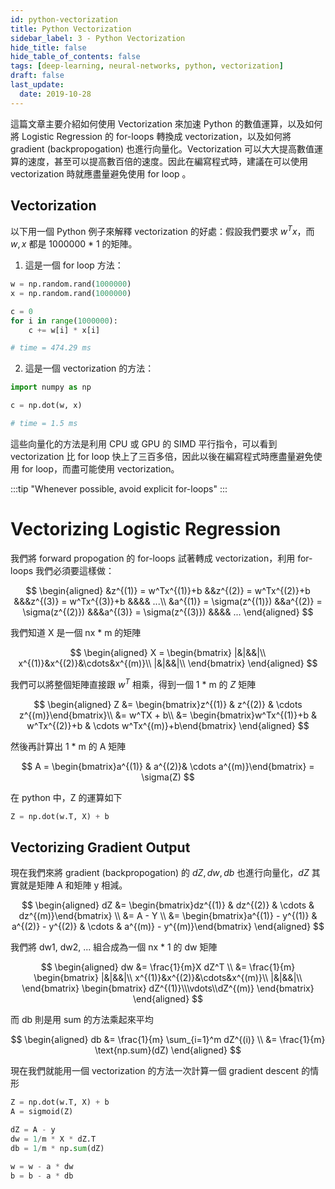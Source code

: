 ```yaml
---
id: python-vectorization
title: Python Vectorization
sidebar_label: 3 - Python Vectorization
hide_title: false
hide_table_of_contents: false
tags: [deep-learning, neural-networks, python, vectorization]
draft: false
last_update:
  date: 2019-10-28
---
```


這篇文章主要介紹如何使用 Vectorization 來加速 Python 的數值運算，以及如何將 Logistic Regression 的 for-loops 轉換成 vectorization，以及如何將 gradient (backpropogation) 也進行向量化。Vectorization 可以大大提高數值運算的速度，甚至可以提高數百倍的速度。因此在編寫程式時，建議在可以使用 vectorization 時就應盡量避免使用 for loop 。

## Vectorization

以下用一個 Python 例子來解釋 vectorization 的好處：假設我們要求 $w^Tx$，而 $w, x$ 都是 1000000 \* 1 的矩陣。

1. 這是一個 for loop 方法：

```python
w = np.random.rand(1000000)
x = np.random.rand(1000000)

c = 0
for i in range(1000000):
    c += w[i] * x[i]

# time = 474.29 ms
```

2. 這是一個 vectorization 的方法：

```python
import numpy as np

c = np.dot(w, x)

# time = 1.5 ms
```

這些向量化的方法是利用 CPU 或 GPU 的 SIMD 平行指令，可以看到 vectorization 比 for loop 快上了三百多倍，因此以後在編寫程式時應盡量避免使用 for loop，而盡可能使用 vectorization。

:::tip
"Whenever possible, avoid explicit for-loops"
:::

# Vectorizing Logistic Regression

我們將 forward propogation 的 for-loops 試著轉成 vectorization，利用 for-loops 我們必須要這樣做：

$$
\begin{aligned}
&z^{(1)} = w^Tx^{(1)}+b
&&z^{(2)} = w^Tx^{(2)}+b
&&&z^{(3)} = w^Tx^{(3)}+b
&&&& ...\\
&a^{(1)} = \sigma(z^{(1)})
&&a^{(2)} = \sigma(z^{(2)})
&&&a^{(3)} = \sigma(z^{(3)})
&&&& ...
\end{aligned}
$$

我們知道 X 是一個 nx \* m 的矩陣

$$
\begin{aligned}
X = \begin{bmatrix}
|&|&&|\\
x^{(1)}&x^{(2)}&\cdots&x^{(m)}\\
|&|&&|\\
\end{bmatrix}
\end{aligned}
$$

我們可以將整個矩陣直接跟 $w^T$ 相乘，得到一個 1 \* m 的 $Z$ 矩陣

$$
\begin{aligned}
Z &= \begin{bmatrix}z^{(1)} & z^{(2)} & \cdots z^{(m)}\end{bmatrix}\\
&= w^TX + b\\
&= \begin{bmatrix}w^Tx^{(1)}+b & w^Tx^{(2)}+b & \cdots w^Tx^{(m)}+b\end{bmatrix}
\end{aligned}
$$

然後再計算出 1 \* m 的 A 矩陣

$$
A = \begin{bmatrix}a^{(1)} & a^{(2)}& \cdots a^{(m)}\end{bmatrix} = \sigma(Z)
$$

在 python 中，Z 的運算如下

```python
Z = np.dot(w.T, X) + b
```

## Vectorizing Gradient Output

現在我們來將 gradient (backpropogation) 的 $dZ, dw, db$ 也進行向量化，$dZ$ 其實就是矩陣 A 和矩陣 y 相減。

$$
\begin{aligned}
dZ &= \begin{bmatrix}dz^{(1)} & dz^{(2)} & \cdots & dz^{(m)}\end{bmatrix}
\\ &= A - Y
\\ &= \begin{bmatrix}a^{(1)} - y^{(1)} & a^{(2)} - y^{(2)} & \cdots & a^{(m)} - y^{(m)}\end{bmatrix}
\end{aligned}
$$

我們將 dw1, dw2, ... 組合成為一個 nx \* 1 的 dw 矩陣

$$
\begin{aligned}
dw &= \frac{1}{m}X dZ^T
\\ &= \frac{1}{m}
\begin{bmatrix}
|&|&&|\\
x^{(1)}&x^{(2)}&\cdots&x^{(m)}\\
|&|&&|\\
\end{bmatrix}
\begin{bmatrix}
dZ^{(1)}\\\vdots\\dZ^{(m)}
\end{bmatrix}
\end{aligned}
$$

而 db 則是用 sum 的方法乘起來平均

$$
\begin{aligned}
db &= \frac{1}{m} \sum_{i=1}^m dZ^{(i)}
\\ &= \frac{1}{m} \text{np.sum}(dZ)
\end{aligned}
$$

現在我們就能用一個 vectorization 的方法一次計算一個 gradient descent 的情形

```python
Z = np.dot(w.T, X) + b
A = sigmoid(Z)

dZ = A - y
dw = 1/m * X * dZ.T
db = 1/m * np.sum(dZ)

w = w - a * dw
b = b - a * db
```
